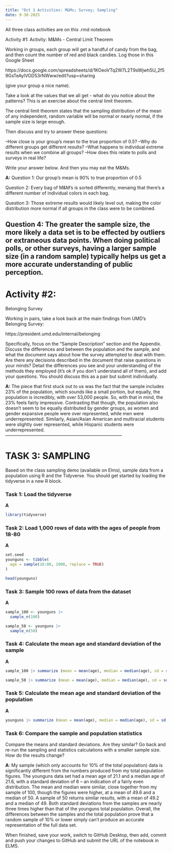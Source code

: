 ```yaml
---
title: "Oct 1 Activities: M&Ms; Survey; Sampling"
date: 9-30-2025
---
```


All three class activities are on this .rmd notebook

Activity #1: Activity: M&Ms - Central Limit Theorem

Working in groups, each group will get a handful of candy from the bag, and then count the number of red and black candies. Log those in this Google Sheet 

https://docs.google.com/spreadsheets/d/1KOeoVTq2W7L2T9sWjwh5U_2f59GsTeAylVGD53rNWww/edit?usp=sharing

(give your group a nice name).

Take a look at the values that we all get - what do you notice about the patterns? This is an exercise about the central limit theorem. 

The central limit theorem states that the sampling distribution of the mean of any independent, random variable will be normal or nearly normal, if the sample size is large enough.

Then discuss and try to answer these questions:

--How close is your group's mean to the true proportion of 0.5?
--Why do different groups get different results?
--What happens to individual extreme results when we combine all groups?
--How does this relate to polls and surveys in real life?

Write your answer below. And then you may eat the M&Ms.

**A:**
Question 1: Our group's mean is 90% to true proportion of 0.5

Question 2: Every bag of M&M's is sorted differently, menaing that there's a different number of individual colors in each bag. 

Question 3: Those extreme results would likely level out, making the color distribution more normal if all groups in the class were to be combined.

Question 4: The greater the sample size, the more likely a data set is to be effected by outliers or extraneous data points. When doing political polls, or other surveys, having a larger sample size (in a random sample) typically helps us get a more accurate understanding of public perception.  
------------------------------------------------------------------------------

# Activity #2:

Belonging Survey

Working in pairs, take a look back at the main findings from UMD's Belonging Survey:

https://president.umd.edu/internal/belonging


Specifically, focus on the "Sample Description" section and the Appendix. Discuss the differences and between the population and the sample, and what the document says about how the survey attempted to deal with them. Are there any decisions described in the document that raise questions in your minds? Detail the differences you see and your understanding of the methods they employed (it's ok if you don't understand all of them), and add your questions. You should discuss this as a pair but submit individually.

**A:**
The piece that first stuck out to us was the fact that the sample includes 23% of the population, which sounds like a small portion, but equally, the population is incredibly, with over 53,000 people. So, with that in mind, the 23% feels fairly impressive. Contrasting that though, the population also doesn't seem to be equally distributed by gender groups, as women and gender expansive people were over represented, while men were underrepresented. Similarly, Asian/Asian American and multiracial students were slightly over represented, while Hispanic students were underrepresented.        
------------------------------------------------------------------------------

# TASK 3: SAMPLING

Based on the class sampling demo (available on Elms), sample data from a population using R and the Tidyverse. You should get started by loading the tidyverse in a new R block.

### Task 1: Load the tidyverse

**A**
```r
library(tidyverse)

```


### Task 2: Load 1,000 rows of data with the ages of people from 18-80

**A**
```r
set.seed
younguns <- tibble(
  age = sample(18:80, 1000, replace = TRUE)
)

head(younguns)
```

### Task 3: Sample 100 rows of data from the dataset
**A**
```r
sample_100 <- younguns |>
  sample_n(100)

sample_50 <- younguns |>
  sample_n(50)

```


### Task 4: Calculate the mean age and standard deviation of the sample
**A**
```r
sample_100 |> summarize (mean = mean(age), median = median(age), sd = sd(age))

sample_50 |> summarize (mean = mean(age), median = median(age), sd = sd(age))

```


### Task 5: Calculate the mean age and standard deviation of the population
**A**
```r
younguns |> summarize (mean = mean(age), median = median(age), sd = sd(age))

```


### Task 6: Compare the sample and population statistics

Compare the means and standard deviations. Are they similar? Go back and re-run the sampling and statistics calculations with a smaller sample size. How do the results change?

**A**: My sample (which only accounts for 10% of the total population) data is significantly different from the numbers produced from my total population figures. The younguns data set had a mean age of 21.1 and a median age of 21.6, with a standard deviation of 6 -- an indication of a fairly even distribution. The mean and median were similar, close together from my sample of 100, though the figures were higher, at a mean of 49.6 and a median of 50. A sample of 50 returns similar results, with a mean of 49.2 and a median of 49. Both standard deviations from the samples are nearly three times higher than that of the younguns total population. Overall, the differences between the samples and the total population prove that a random sample of 10% or lower simply can't produce an accurate representation of the full data set.


When finished, save your work, switch to GitHub Desktop, then add, commit and push your changes to GitHub and submit the URL of the notebook in ELMS.
